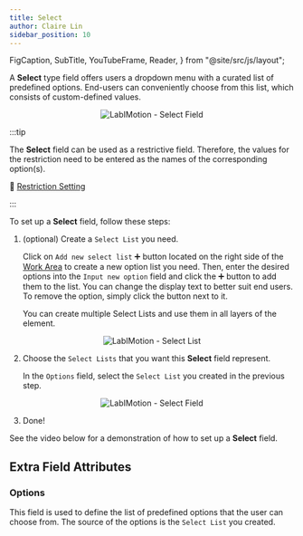 ```yaml
---
title: Select
author: Claire Lin
sidebar_position: 10
---
```


  FigCaption,
  SubTitle,
  YouTubeFrame,
  Reader,
} from "@site/src/js/layout";

<Reader text="Designer" />

A **Select** type field offers users a dropdown menu with a curated list of predefined options. End-users can conveniently choose from this list, which consists of custom-defined values.

<p align="center">
  <img src={fieldSelect} alt="LabIMotion - Select Field" />
  <FigCaption text="Select field type" />
</p>

:::tip

The **Select** field can be used as a restrictive field. Therefore, the values for the restriction need to be entered as the names of the corresponding option(s).

🧐 [Restriction Setting](../../layers/restriction-setting)

:::

To set up a **Select** field, follow these steps:

1. (optional) Create a `Select List` you need.

   Click on `Add new select list` :heavy_plus_sign: button located on the right side of the [Work Area](../../../template-features/workarea.mdx) to create a new option list you need. Then, enter the desired options into the `Input new option` field and click the :heavy_plus_sign: button to add them to the list. You can change the display text to better suit end users. To remove the option, simply click the <FontAwesomeIcon icon={faTrashCan} /> button next to it.

   You can create multiple Select Lists and use them in all layers of the element.

<p align="center">
  <img src={fieldSelectList} alt="LabIMotion - Select List" />
</p>

2. Choose the `Select Lists` that you want this **Select** field represent.

   In the `Options` field, select the `Select List` you created in the previous step.

<p align="center">
  <img src={fieldSelectOptions} alt="LabIMotion - Select Field" />
</p>

3. Done!

See the video below for a demonstration of how to set up a **Select** field.

<YouTubeFrame
  src="https://www.youtube-nocookie.com/embed/Fgj0LqVrB6Q"
  title="LabIMotion - Add the Text field and Select field"
  width="400"
/>
<FigCaption text="Example: Designer - Add the Text field and Select field" />

## Extra Field Attributes

### Options

This field is used to define the list of predefined options that the user can choose from. The source of the options is the `Select List` you created.
